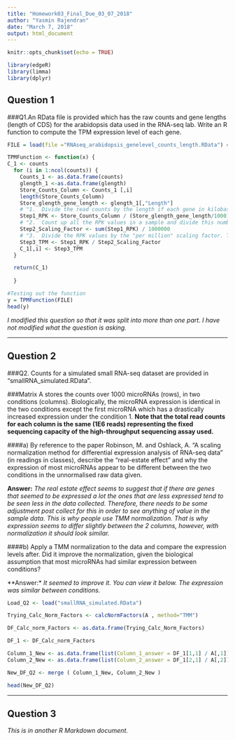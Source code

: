 ---
title: "Homework03_Final_Due_03_07_2018"
author: "Yasmin Rajendran"
date: "March 7, 2018"
output: html_document
---

```{r setup, include=FALSE}
knitr::opts_chunk$set(echo = TRUE)
```

```{r libraries, results='hide', message=FALSE, warning=FALSE}
library(edgeR)
library(limma)
library(dplyr)
```

## Question 1

###Q1.An RData file is provided which has the raw counts and gene lengths (length of CDS) for the arabidopsis data used in the RNA-seq lab. Write an R function to compute the TPM expression level of each gene. 


```{r}
FILE = load(file ="RNAseq_arabidopsis_genelevel_counts_length.RData") # One of the data files
```


```{r Q1_Calculating_TPM}
TPMFunction <- function(x) {
C_1 <- counts
  for (i in 1:ncol(counts)) {
    Counts_1 <- as.data.frame(counts)
    glength_1 <-as.data.frame(glength)
    Store_Counts_Column <- Counts_1 [,i]
    length(Store_Counts_Column)
    Store_glength_gene_length <- glength_1[,"Length"]
    # "1.  Divide the read counts by the length if each gene in kilobases. This gives you reads per kilobase (RPK)." (from lecture)
    Step1_RPK <- Store_Counts_Column / (Store_glength_gene_length/1000)
    # "2.  Count up all the RPK values in a sample and divide this number by 1,000,000. This is your "per million" scaling factor." (from lecture)
    Step2_Scaling_Factor <- sum(Step1_RPK) / 1000000
    # "3.  Divide the RPK values by the "per million" scaling factor. This gives you TPM"
    Step3_TPM <- Step1_RPK / Step2_Scaling_Factor
    C_1[,i] <- Step3_TPM
  }

  return(C_1)
 
  }

#Testing out the function
y = TPMFunction(FILE)
head(y) 
```

*I modified this question so that it was split into more than one part. I have not modified what the question is asking.*


___

## Question 2

###Q2. Counts for a simulated small RNA-seq dataset are provided in "smallRNA_simulated.RData". 



###Matrix A stores the counts over 1000 microRNAs (rows), in two conditions (columns). Biologically, the microRNA expression is identical in the two conditions except the first microRNA which has a drastically increased expression under the condition 1. **Note that the total read counts for each column is the same (1E6 reads) representing the fixed sequencing capacity of the high-throughput sequencing assay used.** 





####a) By reference to the paper Robinson, M. and Oshlack, A. "A scaling normalization method for differential expression analysis of RNA-seq data" (in readings in classes), describe the "real-estate effect" and why the expression of most microRNAs appear to be different between the two conditions in the unnormalised raw data given. 


**Answer:** *The real estate effect seems to suggest that if there are genes that seemed to be expressed a lot the ones that are less expressed tend to be seen less in the data collected. Therefore, there needs to be some adjustment post collect for this in order to see anything of value in the sample data. This is why people use TMM normalization. That is why expression seems to differ slightly between the 2 columns, however, with normalization it should look similar.* 




####b) Apply a TMM normalization to the data and compare the expression levels after. Did it improve the normalization, given the biological assumption that most microRNAs had similar expression between conditions? 

**Answer:* *It seemed to improve it. You can view it below. The expression was similar between conditions.*


```{r }
Load_Q2 <- load("smallRNA_simulated.RData")

Trying_Calc_Norm_Factors <- calcNormFactors(A , method="TMM")

DF_Calc_norm_Factors <- as.data.frame(Trying_Calc_Norm_Factors)

DF_1 <- DF_Calc_norm_Factors

Column_1_New <- as.data.frame(list(Column_1_answer = DF_1[1,1] / A[,1])) 
Column_2_New <- as.data.frame(list(Column_2_answer = DF_1[2,1] / A[,2]))

New_DF_Q2 <- merge ( Column_1_New, Column_2_New )

head(New_DF_Q2)
```

___

## Question 3

*This is in another R Markdown document.*
